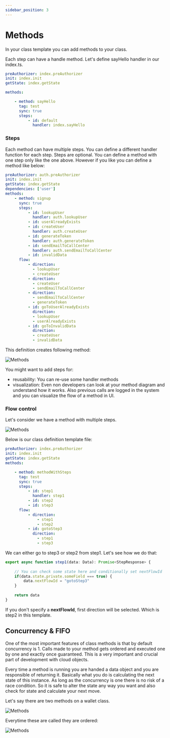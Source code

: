 ```yaml
---
sidebar_position: 3
---
```


# Methods

In your class template you can add methods to your class.

Each step can have a handle method. Let's define sayHello handler in our index.ts.

```yaml
preAuthorizer: index.preAuthorizer
init: index.init
getState: index.getState

methods:

    - method: sayHello
      tag: test
      sync: true
      steps:
          - id: default
            handler: index.sayHello
```

### Steps

Each method can have multiple steps. You can define a different handler function for each step. Steps are optional. You can define a method with one step only like the one above. However if you like you can define a method like below:

```yaml
preAuthorizer: auth.preAuthorizer
init: index.init
getState: index.getState
dependencies: ['user']
methods:
    - method: signup
      sync: true
      steps:
          - id: lookupUser
            handler: auth.lookupUser
          - id: userAlreadyExists
          - id: createUser
            handler: auth.createUser
          - id: generateToken
            handler: auth.generateToken
          - id: sendEmailToCallCenter
            handler: auth.sendEmailToCallCenter
          - id: invalidData
      flow:
          - direction:
            - lookupUser
            - createUser
          - direction:
            - createUser
            - sendEmailToCallCenter
          - direction:
            - sendEmailToCallCenter
            - generateToken
          - id: goToUserAlreadyExists
            direction:
            - lookupUser
            - userAlreadyExists
          - id: goToInvalidData
            direction:
            - createUser
            - invalidData
```

This definition creates following method:

![Methods](/img/method_with_steps.png)

You might want to add steps for:

- reusability: You can re-use some handler methods
- visualization: Even non developers can look at your method diagram and understand how it works. Also previous calls are logged in the system and you can visualize the flow of a method in UI.

### Flow control

Let's consider we have a method with multiple steps.

![Methods](/img/method_with_steps2.png)

Below is our class definition template file:

```yaml
preAuthorizer: index.preAuthorizer
init: index.init
getState: index.getState
methods:

    - method: methodWithSteps
      tag: test
      sync: true
      steps:
          - id: step1
            handler: step1
          - id: step2
          - id: step3
      flow:
          - direction:
              - step1
              - step2
          - id: gotoStep3
            direction:
              - step1
              - step3
```

We can either go to step3 or step2 from step1. Let's see how we do that:

```typescript
export async function step1(data: Data): Promise<StepResponse> {
    
    // You can check some state here and conditionally set nextFlowId
    if(data.state.private.someField === true) {
        data.nextFlowId = "gotoStep3"    
    }
    
    return data
}
```

If you don't specify a __nextFlowId__, first direction will be selected. Which is step2 in this template.

## Concurrency & FIFO

One of the most important features of class methods is that by default concurrency is 1. Calls made to your method gets ordered and executed one by one and exactly once guaranteed. This is a very important and crucial part of development with cloud objects.

Every time a method is running you are handed a data object and you are responsible of returning it. Basically what you do is calculating the next state of this instance. As long as the concurrency is one there is no risk of a race condition. So it is safe to alter the state any way you want and also check for state and calculate your next move.

Let's say there are two methods on a wallet class.

![Methods](/img/wallet_methods.png)

Everytime these are called they are ordered:

![Methods](/img/wallet_fifo.png)
